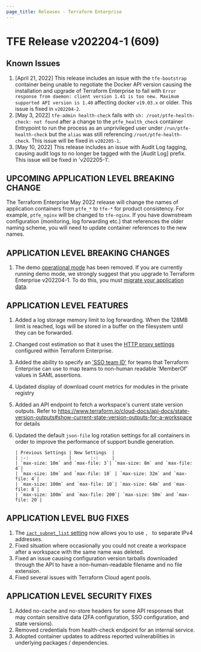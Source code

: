 ```yaml
---
page_title: Releases - Terraform Enterprise
---
```


# TFE Release v202204-1 (609)

## Known Issues

1. [April 21, 2022] This release includes an issue with the `tfe-bootstrap` container being unable to negotiate the Docker API version causing the installation and upgrade of Terraform Enterprise to fail with `Error response from daemon: client version 1.41 is too new. Maximum supported API version is 1.40` affecting docker `v19.03.x` or older. This issue is fixed in `v202204-2`.
2. [May 3, 2022] `tfe-admin health-check` fails with `sh: /root/ptfe-health-check: not found` after a change to the `ptfe_health_check` container Entrypoint to run the process as an unprivileged user under `/run/ptfe-health-check` but the `alias` was still referencing `/root/ptfe-health-check`. This issue will be fixed in `v202205-1`.
1. [May 10, 2022] This release includes an issue with Audit Log tagging, causing audit logs to no longer be tagged with the [Audit Log] prefix. This issue will be fixed in 'v202205-1'.

## UPCOMING APPLICATION LEVEL BREAKING CHANGE

The Terraform Enterprise May 2022 release will change the names of application containers from `ptfe_*` to `tfe-*` for product consistency. For example, `ptfe_nginx` will be changed to `tfe-nginx`. If you have downstream configuration (monitoring, log forwarding etc.) that references the older naming scheme, you will need to update container references to the new names.


## APPLICATION LEVEL BREAKING CHANGES

1. The demo [operational mode](https://www.terraform.io/enterprise/before-installing#operational-mode-decision) has been removed. If you are currently running demo mode, we strongly suggest that you upgrade to Terraform Enterprise v202204-1. To do this, you must [migrate your application data](https://www.terraform.io/enterprise/admin/infrastructure/demo-to-disk-migration).


## APPLICATION LEVEL FEATURES

1. Added a log storage memory limit to log forwarding. When the 128MB limit is reached, logs will be stored in a buffer on the filesystem until they can be forwarded.
1. Changed cost estimation so that it uses the [HTTP proxy settings](https://www.terraform.io/enterprise/install/interactive/installer#proxy-usage) configured within Terraform Enterprise.
1. Added the ability to specify an ['SSO team ID'](https://www.terraform.io/cloud-docs/users-teams-organizations/single-sign-on#team-names-and-sso-team-ids) for teams that Terraform Enterprise can use to map teams to non-human readable 'MemberOf' values in SAML assertions.
1. Updated display of download count metrics for modules in the private registry
1. Added an API endpoint to fetch a workspace's current state version outputs. Refer to https://www.terraform.io/cloud-docs/api-docs/state-version-outputs#show-current-state-version-outputs-for-a-workspace for details
1. Updated the default `json-file` log rotation settings for all containers in order to improve the performance of support bundle generation.

       | Previous Settings | New Settings  |
       | :-:               |       :-:     |
       | `max-size: 10m` and `max-file: 3`| `max-size: 8m` and `max-file: 4`|
       | `max-size: 10m` and `max-file: 10` | `max-size: 32m` and `max-file: 4`|
       | `max-size: 100m` and `max-file: 10`| `max-size: 64m` and `max-file: 8`|
       | `max-size: 100m` and `max-file: 200`| `max-size: 50m` and `max-file: 20`|


## APPLICATION LEVEL BUG FIXES

1. The [`iact_subnet_list` setting](/enterprise/install/automated/automating-the-installer#iact_subnet_list) now allows you to use `, ` to separate IPv4 addresses.
2. Fixed situation where occasionally you could not create a workspace after a workspace with the same name was deleted.
3. Fixed an issue causing configuration version tarballs downloaded through the API to have a non-human-readable filename and no file extension.
4. Fixed several issues with Terraform Cloud agent pools.


## APPLICATION LEVEL SECURITY FIXES

1. Added no-cache and no-store headers for some API responses that may contain sensitive data (2FA configuration, SSO configuration, and state versions).
1. Removed credentials from health-check endpoint for an internal service.
1. Adopted container updates to address reported vulnerabilities in underlying packages / dependencies.
